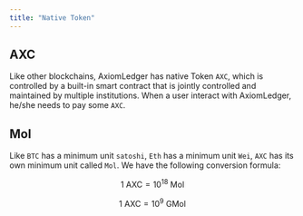 ```yaml
---
title: "Native Token"
---
```


## AXC

Like other blockchains, AxiomLedger has native Token `AXC`, which is controlled by a built-in smart
contract that is jointly controlled and maintained by multiple institutions. When a user interact with AxiomLedger,
he/she needs to pay some `AXC`.

## Mol

Like `BTC` has a minimum unit `satoshi`, `Eth` has a minimum unit `Wei`, `AXC` has its own minimum unit called `Mol`.
We have the following conversion formula:

$$ 1 \text{ AXC} = 10^{18} \text{ Mol} $$

$$ 1 \text{ AXC} = 10^{9} \text{ GMol} $$

